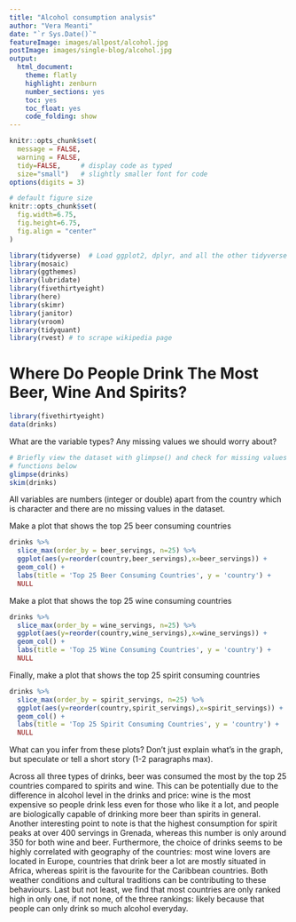 ```yaml
---
title: "Alcohol consumption analysis"
author: "Vera Meanti"
date: "`r Sys.Date()`"
featureImage: images/allpost/alcohol.jpg
postImage: images/single-blog/alcohol.jpg
output:
  html_document:
    theme: flatly
    highlight: zenburn
    number_sections: yes
    toc: yes
    toc_float: yes
    code_folding: show
---
```



```r
knitr::opts_chunk$set(
  message = FALSE, 
  warning = FALSE, 
  tidy=FALSE,     # display code as typed
  size="small")   # slightly smaller font for code
options(digits = 3)

# default figure size
knitr::opts_chunk$set(
  fig.width=6.75, 
  fig.height=6.75,
  fig.align = "center"
)
```


```r
library(tidyverse)  # Load ggplot2, dplyr, and all the other tidyverse packages
library(mosaic)
library(ggthemes)
library(lubridate)
library(fivethirtyeight)
library(here)
library(skimr)
library(janitor)
library(vroom)
library(tidyquant)
library(rvest) # to scrape wikipedia page
```



# Where Do People Drink The Most Beer, Wine And Spirits?

```r
library(fivethirtyeight)
data(drinks)

```

What are the variable types? Any missing values we should worry about? 

```r
# Briefly view the dataset with glimpse() and check for missing values using skim(), same applies for use of these two
# functions below
glimpse(drinks)
skim(drinks)

```
All variables are numbers (integer or double) apart from the country which is character and there are no missing values in the dataset.

Make a plot that shows the top 25 beer consuming countries

```r

drinks %>%
  slice_max(order_by = beer_servings, n=25) %>% 
  ggplot(aes(y=reorder(country,beer_servings),x=beer_servings)) +
  geom_col() +
  labs(title = 'Top 25 Beer Consuming Countries', y = 'country') +
  NULL

```

Make a plot that shows the top 25 wine consuming countries

```r

drinks %>%
  slice_max(order_by = wine_servings, n=25) %>% 
  ggplot(aes(y=reorder(country,wine_servings),x=wine_servings)) +
  geom_col() +
  labs(title = 'Top 25 Wine Consuming Countries', y = 'country') +
  NULL

```

Finally, make a plot that shows the top 25 spirit consuming countries
```r

drinks %>%
  slice_max(order_by = spirit_servings, n=25) %>%
  ggplot(aes(y=reorder(country,spirit_servings),x=spirit_servings)) +
  geom_col() +
  labs(title = 'Top 25 Spirit Consuming Countries', y = 'country') +
  NULL

```

What can you infer from these plots? Don't just explain what's in the graph, but speculate or tell a short story (1-2 paragraphs max).

Across all three types of drinks, beer was consumed the most by the top 25 countries compared to spirits and wine. This can be potentially due to the difference in alcohol level in the drinks and price: wine is the most expensive so people drink less even for those who like it a lot, and people are biologically capable of drinking more beer than spirits in general. Another interesting point to note is that the highest consumption for spirit peaks at over 400 servings in Grenada, whereas this number is only around 350 for both wine and beer. Furthermore, the choice of drinks seems to be highly correlated with geography of the countries: most wine lovers are located in Europe, countries that drink beer a lot are mostly situated in Africa, whereas spirit is the favourite for the Caribbean countries. Both weather conditions and cultural traditions can be contributing to these behaviours. Last but not least, we find that most countries are only ranked high in only one, if not none, of the three rankings: likely because that people can only drink so much alcohol everyday.



